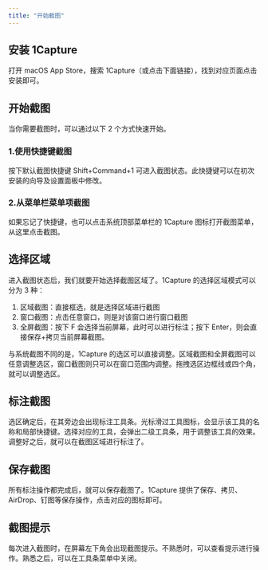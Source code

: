```yaml
---
title: "开始截图"
---
```


## 安装 1Capture

打开 macOS  App Store，搜索 1Capture（或点击下面链接），找到对应页面点击安装即可。

## 开始截图

当你需要截图时，可以通过以下 2 个方式快速开始。

### 1.使用快捷键截图

按下默认截图快捷键 Shift+Command+1 可进入截图状态。此快捷键可以在初次安装的向导及设置面板中修改。 

### 2.从菜单栏菜单项截图

如果忘记了快捷键，也可以点击系统顶部菜单栏的 1Capture 图标打开截图菜单，从这里点击截图。

## 选择区域

进入截图状态后，我们就要开始选择截图区域了。1Capture 的选择区域模式可以分为 3 种：

1. 区域截图：直接框选，就是选择区域进行截图
2. 窗口截图：点击任意窗口，则是对该窗口进行窗口截图
3. 全屏截图：按下  F  会选择当前屏幕，此时可以进行标注；按下 Enter，则会直接保存\+拷贝当前屏幕截图。

与系统截图不同的是，1Capture 的选区可以直接调整。区域截图和全屏截图可以任意调整选区，窗口截图则只可以在窗口范围内调整。拖拽选区边框线或四个角，就可以调整选区。

## 标注截图

选区确定后，在其旁边会出现标注工具条。光标滑过工具图标，会显示该工具的名称和局部快捷键。选择对应的工具，会弹出二级工具条，用于调整该工具的效果。调整好之后，就可以在截图区域进行标注了。

## 保存截图

所有标注操作都完成后，就可以保存截图了。1Capture 提供了保存、拷贝、AirDrop、钉图等保存操作，点击对应的图标即可。

## 截图提示

每次进入截图时，在屏幕左下角会出现截图提示。不熟悉时，可以查看提示进行操作。熟悉之后，可以在工具条菜单中关闭。